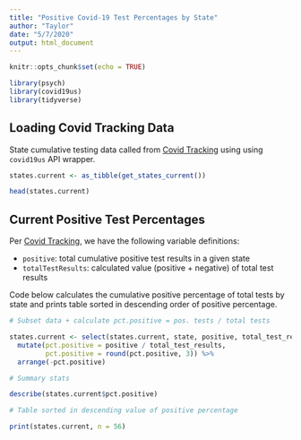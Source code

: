 ```yaml
---
title: "Positive Covid-19 Test Percentages by State"
author: "Taylor"
date: "5/7/2020"
output: html_document
---
```


```r

knitr::opts_chunk$set(echo = TRUE)

library(psych)
library(covid19us)
library(tidyverse)

```

## Loading Covid Tracking Data 

State cumulative testing data called from [Covid Tracking](https://covidtracking.com) using using ``covid19us`` API wrapper. 

```r

states.current <- as_tibble(get_states_current())

head(states.current)

```

## Current Positive Test Percentages

Per [Covid Tracking](https://covidtracking.com/api), we have the following variable definitions: 

 * `positive`: total cumulative positive test results in a given state
 * `totalTestResults`: calculated value (positive + negative) of total test results
 
 Code below calculates the cumulative positive percentage of total tests by state and prints table sorted in descending order of positive percentage. 


```r

# Subset data + calculate pct.positive = pos. tests / total tests

states.current <- select(states.current, state, positive, total_test_results) %>% 
  mutate(pct.positive = positive / total_test_results, 
         pct.positive = round(pct.positive, 3)) %>% 
  arrange(-pct.positive)

# Summary stats

describe(states.current$pct.positive)

# Table sorted in descending value of positive percentage

print(states.current, n = 56)

```

